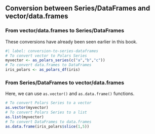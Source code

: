 ## Conversion between Series/DataFrames and vector/data.frames

### From vector/data.frames to Series/DataFrames

These conversions have already been seen earlier in this book.

```r
#| label: conversion-to-series-dataframes
# To convert vector to Polars Series
myvector <- as_polars_series(c("a","b","c"))
# To convert data.frames to DataFrames
iris_polars <- as_polars_df(iris)
```

### From Series/DataFrames to vector/data.frames

Here, we can use `as.vector()` and `as.data.frame()` functions.

```r
# To convert Polars Series to a vector
as.vector(myvector)
# To convert Polars Series to a list
as.list(myvector)
# To convert DataFrames to data.frames
as.data.frame(iris_polars$slice(1,5))
```

